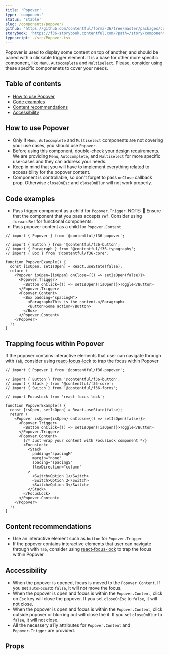 ```yaml
---
title: 'Popover'
type: 'component'
status: 'stable'
slug: /components/popover/
github: 'https://github.com/contentful/forma-36/tree/master/packages/components/popover'
storybook: 'https://f36-storybook.contentful.com/?path=/story/components-popover--basic'
typescript: ./src/Popover.tsx
---
```


Popover is used to display some content on top of another, and should be paired with a clickable trigger element.
It is a base for other more specific component, like `Menu`, `Autocomplete` and `Multiselect`. Please, consider using these specific componenets to cover your needs.

## Table of contents

- [How to use Popover](#how-to-use-Popover)
- [Code examples](#code-examples)
- [Content recommendations](#content-recommendations)
- [Accessibility](#accessibility)

## How to use Popover

- Only if `Menu`, `Autocomplete` and `Multiselect` components are not covering your use cases, you should use `Popover`.
- Before using this component, double-check your design requirements. We are providing `Menu`, `Autocomplete`, and `Multiselect` for more specific use-cases and they can address your needs.
- Keep in mind that you will have to implement everything related to accessibility for the popover content.
- Component is controllable, so don't forget to pass `onClose` callback prop. Otherwise `closeOnEsc` and `closeOnBlur` will not work properly.

## Code examples

- Pass trigger component as a child for `Popover.Trigger`.
  NOTE: 🚨 Ensure that the component that you pass accepts `ref`. Consider using `forwardRef` for functional components.
- Pass popover content as a child for `Popover.Content`

```tsx
// import { Popover } from '@contentful/f36-popover';

// import { Button } from '@contentful/f36-button';
// import { Paragraph } from '@contentful/f36-typography';
// import { Box } from '@contentful/f36-core';

function PopoverExample() {
  const [isOpen, setIsOpen] = React.useState(false);
  return (
    <Popover isOpen={isOpen} onClose={() => setIsOpen(false)}>
      <Popover.Trigger>
        <Button onClick={() => setIsOpen(!isOpen)}>Toggle</Button>
      </Popover.Trigger>
      <Popover.Content>
        <Box padding="spacingM">
          <Paragraph>This is the content.</Paragraph>
          <Button>Some action</Button>
        </Box>
      </Popover.Content>
    </Popover>
  );
}
```

## Trapping focus within Popover

If the popover contains interactive elements that user can navigate through with `Tab`,
consider using [react-focus-lock](https://github.com/theKashey/react-focus-lock) to trap the focus within Popover

```tsx static=true
// import { Popover } from '@contentful/f36-popover';

// import { Button } from '@contentful/f36-button';
// import { Stack } from '@contentful/f36-core';
// import { Switch } from '@contentful/f36-forms';

// import FocusLock from 'react-focus-lock';

function PopoverExample() {
  const [isOpen, setIsOpen] = React.useState(false);
  return (
    <Popover isOpen={isOpen} onClose={() => setIsOpen(false)}>
      <Popover.Trigger>
        <Button onClick={() => setIsOpen(!isOpen)}>Toggle</Button>
      </Popover.Trigger>
      <Popover.Content>
        {/* Just wrap your content with FocusLock component */}
        <FocusLock>
          <Stack
            padding="spacingM"
            margin="none"
            spacing="spacingS"
            flexDirection="column"
          >
            <Switch>Option 1</Switch>
            <Switch>Option 2</Switch>
            <Switch>Option 3</Switch>
          </Stack>
        </FocusLock>
      </Popover.Content>
    </Popover>
  );
}
```

## Content recommendations

- Use an interactive element such as `button` for `Popover.Trigger`
- If the popover contains interactive elements that user can navigate through with `Tab`, consider using [react-focus-lock](https://github.com/theKashey/react-focus-lock) to trap the focus within Popover

## Accessibility

- When the popover is opened, focus is moved to the `Popover.Content`. If you set `autoFocus`to `false`, it will not move the focus.
- When the popover is open and focus is within the `Popover.Content`, click on `Esc` key will close the popover. If you set `closeOnEsc` to `false`, it will not close.
- When the popover is open and focus is within the `Popover.Content`, click outside popover or blurring out will close the it. If you set `closeOnBlur` to `false`, it will not close.
- All the necessery a11y attributes for `Popover.Content` and `Popover.Trigger` are provided.

## Props


<Props of="Popover" />
